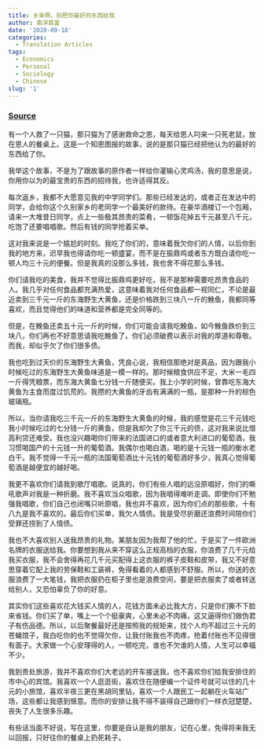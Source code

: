 ```yaml
---
title: 乡亲啊，别把你最好的东西给我
author: 南洋首富
date: '2020-09-18'
categories:
  - Translation Articles
tags:
  - Economics
  - Personal
  - Sociology
  - Chinese
slug: '1'
---
```



### [Source](https://mp.weixin.qq.com/s?__biz=MzU2NTgwOTE0MQ==&mid=2247483743&idx=1&sn=2507a52a37825303f167a6ff337d6f79&chksm=fcb75bc5cbc0d2d3393ab6a6be686b85d79e8477c06941eab40352bf989235f9d2d93c2a03e4&scene=21#wechat_redirect)

有一个人救了一只猫，那只猫为了感谢救命之恩，每天给恩人叼来一只死老鼠，放在恩人的餐桌上。这是一个知恩图报的故事，说的是那只猫已经把他认为的最好的东西给了你。

我举这个故事，不是为了跟故事的原作者一样给你灌输心灵鸡汤，我的意思是说，你用你以为的最宝贵的东西的招待我，也许适得其反。

每次返乡，我都不大愿意见我的中学同学们。那些已经发达的，或者正在发达中的同学，会给你这个久别家乡的老同学一个最美好的款待。在豪华酒楼订一个包厢，请来一大堆昔日同学，点上一些极其昂贵的菜肴，一顿饭花掉五千元甚至八千元，吃饱了还要唱唱歌。然后有钱的同学抢着买单。

这对我来说是一个尴尬的时刻。我吃了你们的，意味着我欠你们的人情，以后你到我的地方来，迟早我也得请你吃一顿盛宴，而不是在振鼎鸡或者东方既白请你吃一顿人均三十元的便餐。但是我真的没那么多钱，我也舍不得花那么多钱。

你们请我吃的美食，我并不觉得比振鼎鸡更好吃，我不是那种需要吃昂贵食品的人。我几乎对任何食品都充满热爱，这意味着我对任何食品都一视同仁，不论是最近卖到三千元一斤的东海野生大黄鱼，还是价格跌到三块八一斤的鮸鱼，我都同等喜欢，而且觉得他们的味道和营养都是完全同等的。

但是，在鮸鱼还卖五十元一斤的时候，你们可能会请我吃鮸鱼，如今鮸鱼跌价到三块八，你们再也不好意思请我吃鮸鱼了。你们必须破费以表示对我的厚道和尊敬。而我，却似乎欠了你们很多债。

我也吃到过天价的东海野生大黄鱼，凭良心说，我相信那绝对是真品，因为跟我小时候吃过的东海野生大黄鱼味道是一模一样的。那时候粮食供应不足，大米一毛四一斤得凭粮票，而东海大黄鱼七分钱一斤随便买。我上小学的时候，曾靠吃东海大黄鱼为主食而度过饥荒的。我攒的大黄鱼的牙齿有满满的一瓶，是那种一升的棕色玻璃瓶。

所以，当你请我吃三千元一斤的东海野生大黄鱼的时候，我的感觉是花三千元钱吃我小时候吃过的七分钱一斤的黄鱼，但是我却欠了你三千元的债，这对我来说比借高利贷还难受。我也没兴趣喝你们带来的法国进口的或者意大利进口的葡萄酒，我习惯喝国产的十元钱一升的葡萄酒。我偶尔也喝白酒，喝的是十元钱一瓶的衡水老白干。我不觉得一千元一瓶的法国葡萄酒比十元钱的葡萄酒好多少，我真心觉得葡萄酒是越便宜的越好喝。

我更不喜欢你们请我到歌厅唱歌。说真的，你们有些人唱的远没原唱好，你们的嘶吼歌声对我是一种折磨。我不喜欢当众唱歌，因为我唱得难听走调。即使你们不勉强我唱歌，你们自己也闭嘴只听原唱，我也并不喜欢，因为你们点的那些歌，十有八九是我不喜欢的。最后你们买单，我欠人情债。我是受尽折磨还浪费时间陪你们受罪还捞到了人情债。

我也不大喜欢别人送我昂贵的礼物。某朋友因为我帮了他的忙，于是买了一件欧洲名牌的衣服送给我。你要想到我从来不穿这么正规高档的衣服，你浪费了几千元给我买衣服，我不会舍得再花几千元买配得上这衣服的裤子皮鞋和皮带，我又不好意思穿着它配上我的劳保鞋和工装裤，免得看着的人都感到不舒服。所以，你送的衣服浪费了一大笔钱，我把衣服扔在柜子里也是浪费空间，要是把衣服卖了或者转送给别人，又恐怕辜负了你的好意。

其实你们这些喜欢花大钱买人情的人，花钱方面未必比我大方，只是你们撕不下脸来省钱。你们买了单，嘴上一个个挺豪爽，心里未必不肉痛，这又逼得你们做伪君子有伤品德。所以，以后聚餐最好还是按照我的规矩来，找个人均不超过三十元的苍蝇馆子，我白吃你的也不觉得欠你，让我付账我也不肉疼，抢着付账也不见得很有面子。大家做一个心安理得的人，一顿吃完，谁也不欠谁的人情，人生可以幸福不少。

我到贵处旅游，我并不喜欢你们大老远的开车接送我，也不喜欢你们给我安排住的市中心的宾馆。我喜欢一个人逛逛街，喜欢住在随便编一个证件号就可以住的几十元的小旅馆，喜欢半夜三更在黑胡同里钻，喜欢一个人跟民工一起躺在火车站广场，这些都让我感到惬意。而你的安排让我不得不装得自己跟你们一样衣冠楚楚，丧失了人生很多乐趣。

有些话当面不好说，写在这里，你要是自认是我的朋友，记在心里，免得将来我无以回报，只好往你的餐桌上扔死耗子。